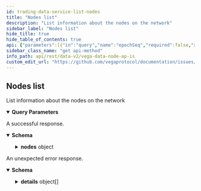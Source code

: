 ```yaml
---
id: trading-data-service-list-nodes
title: "Nodes list"
description: "List information about the nodes on the network"
sidebar_label: "Nodes list"
hide_title: true
hide_table_of_contents: true
api: {"parameters":[{"in":"query","name":"epochSeq","required":false,"schema":{"format":"uint64","type":"string"}},{"in":"query","name":"pagination.first","required":false,"schema":{"format":"int32","type":"integer"}},{"in":"query","name":"pagination.after","required":false,"schema":{"type":"string"}},{"in":"query","name":"pagination.last","required":false,"schema":{"format":"int32","type":"integer"}},{"in":"query","name":"pagination.before","required":false,"schema":{"type":"string"}},{"description":"Newest records first, older records last, default is true.","in":"query","name":"pagination.newestFirst","required":false,"schema":{"type":"boolean"}}],"responses":{"200":{"content":{"application/json":{"schema":{"properties":{"nodes":{"properties":{"edges":{"items":{"properties":{"cursor":{"type":"string"},"node":{"properties":{"avatarUrl":{"title":"Avatar url","type":"string"},"delegations":{"items":{"properties":{"amount":{"title":"Amount delegated","type":"string"},"epochSeq":{"title":"Epoch of delegation","type":"string"},"nodeId":{"title":"Node ID","type":"string"},"party":{"title":"Party which is delegating","type":"string"}},"type":"object"},"title":"Node's delegations","type":"array"},"epochData":{"title":"Information about epoch","properties":{"offline":{"format":"int32","title":"Total number of offline epochs since node was created","type":"integer"},"online":{"format":"int32","title":"Total number of online epochs since node was created","type":"integer"},"total":{"format":"int32","title":"Total number of epochs since node was created","type":"integer"}},"type":"object"},"ethereumAddress":{"title":"Ethereum public key of the node","type":"string"},"id":{"title":"The node ID (wallet ID)","type":"string"},"infoUrl":{"title":"URL where I can find out more info on the node","type":"string"},"location":{"title":"Country code for the location of the node","type":"string"},"maxIntendedStake":{"title":"Max amount of (wanted) stake, is this a network param or a node param","type":"string"},"name":{"title":"Node name","type":"string"},"pendingStake":{"title":"Amount of stake on the next epoch","type":"string"},"pubKey":{"title":"Pub key of the node operator","type":"string"},"rankingScore":{"title":"Node ranking information","properties":{"performanceScore":{"title":"performance based score","type":"string"},"previousStatus":{"title":"the status of the validator in the previous epoch","default":"VALIDATOR_NODE_STATUS_UNSPECIFIED","description":"- VALIDATOR_NODE_STATUS_TENDERMINT: The node is a tendermint validator\n - VALIDATOR_NODE_STATUS_ERSATZ: The node is an ersatz validator\n - VALIDATOR_NODE_STATUS_PENDING: The node is a pending validator","enum":["VALIDATOR_NODE_STATUS_UNSPECIFIED","VALIDATOR_NODE_STATUS_TENDERMINT","VALIDATOR_NODE_STATUS_ERSATZ","VALIDATOR_NODE_STATUS_PENDING"],"type":"string"},"rankingScore":{"title":"final score","type":"string"},"stakeScore":{"title":"stake based score - no anti-whaling","type":"string"},"status":{"title":"the status of the validator in the current epoch","default":"VALIDATOR_NODE_STATUS_UNSPECIFIED","description":"- VALIDATOR_NODE_STATUS_TENDERMINT: The node is a tendermint validator\n - VALIDATOR_NODE_STATUS_ERSATZ: The node is an ersatz validator\n - VALIDATOR_NODE_STATUS_PENDING: The node is a pending validator","enum":["VALIDATOR_NODE_STATUS_UNSPECIFIED","VALIDATOR_NODE_STATUS_TENDERMINT","VALIDATOR_NODE_STATUS_ERSATZ","VALIDATOR_NODE_STATUS_PENDING"],"type":"string"},"votingPower":{"format":"int64","title":"tendermint voting power of the validator","type":"integer"}},"type":"object"},"rewardScore":{"title":"Node reward score","properties":{"multisigScore":{"title":"multisig score","type":"string"},"normalisedScore":{"title":"normalised validator score for rewards","type":"string"},"performanceScore":{"title":"performance based score","type":"string"},"rawValidatorScore":{"title":"stake based score - with anti-whaling","type":"string"},"validatorScore":{"title":"un-normalised score","type":"string"},"validatorStatus":{"title":"the status of the validator for reward","default":"VALIDATOR_NODE_STATUS_UNSPECIFIED","description":"- VALIDATOR_NODE_STATUS_TENDERMINT: The node is a tendermint validator\n - VALIDATOR_NODE_STATUS_ERSATZ: The node is an ersatz validator\n - VALIDATOR_NODE_STATUS_PENDING: The node is a pending validator","enum":["VALIDATOR_NODE_STATUS_UNSPECIFIED","VALIDATOR_NODE_STATUS_TENDERMINT","VALIDATOR_NODE_STATUS_ERSATZ","VALIDATOR_NODE_STATUS_PENDING"],"type":"string"}},"type":"object"},"stakedByDelegates":{"title":"The amount of stake that has been delegated by token holders","type":"string"},"stakedByOperator":{"title":"The amount the node has put up themselves","type":"string"},"stakedTotal":{"title":"Total amount staked on node","type":"string"},"status":{"title":"Node status","default":"NODE_STATUS_UNSPECIFIED","description":"- NODE_STATUS_VALIDATOR: The node is validating\n - NODE_STATUS_NON_VALIDATOR: The node is non-validating","enum":["NODE_STATUS_UNSPECIFIED","NODE_STATUS_VALIDATOR","NODE_STATUS_NON_VALIDATOR"],"type":"string"},"tmPubKey":{"title":"Public key of Tendermint","type":"string"}},"type":"object"}},"type":"object"},"type":"array"},"pageInfo":{"properties":{"endCursor":{"type":"string"},"hasNextPage":{"type":"boolean"},"hasPreviousPage":{"type":"boolean"},"startCursor":{"type":"string"}},"title":"Page information for cursor based pagination","type":"object"}},"type":"object"}},"type":"object"}}},"description":"A successful response."},"default":{"content":{"application/json":{"schema":{"properties":{"code":{"format":"int32","type":"integer"},"details":{"items":{"additionalProperties":{},"properties":{"@type":{"type":"string"}},"type":"object"},"type":"array"},"message":{"type":"string"}},"type":"object"}}},"description":"An unexpected error response."}},"tags":["TradingDataService"],"description":"List information about the nodes on the network","operationId":"TradingDataService_ListNodes","method":"get","path":"/api/v2/nodes","servers":[{"url":"https://api.n06.testnet.vega.xyz","description":"n06 (data node)"},{"url":"https://api.n08.testnet.vega.xyz","description":"n08 (data node)"},{"url":"https://api.n11.testnet.vega.xyz","description":"n11 (data node)"},{"url":"https://api.n12.testnet.vega.xyz","description":"n12 (data node)"}],"info":{"title":"Vega data node APIs","version":"v0.67.2"},"postman":{"name":"Nodes list","description":{"content":"List information about the nodes on the network","type":"text/plain"},"url":{"path":["api","v2","nodes"],"host":["{{baseUrl}}"],"query":[{"disabled":false,"key":"epochSeq","value":""},{"disabled":false,"key":"pagination.first","value":""},{"disabled":false,"key":"pagination.after","value":""},{"disabled":false,"key":"pagination.last","value":""},{"disabled":false,"key":"pagination.before","value":""},{"disabled":false,"description":{"content":"Newest records first, older records last, default is true.","type":"text/plain"},"key":"pagination.newestFirst","value":""}],"variable":[]},"header":[{"key":"Accept","value":"application/json"}],"method":"GET"}}
sidebar_class_name: "get api-method"
info_path: api/rest/data-v2/vega-data-node-ap-is
custom_edit_url: "https://github.com/vegaprotocol/documentation/issues/new?labels=documentation&title=[Documentation] Requesting changes to 'Nodes list' (trading-data-service-list-nodes)"
---
```



## Nodes list



List information about the nodes on the network

<details style={{"marginBottom":"1rem"}} data-collapsed={false} open={true}><summary style={{}}><strong>Query Parameters</strong></summary><div><ul><ParamsItem className={"paramsItem"} param={{"in":"query","name":"epochSeq","required":false,"schema":{"format":"uint64","type":"string"}}}></ParamsItem><ParamsItem className={"paramsItem"} param={{"in":"query","name":"pagination.first","required":false,"schema":{"format":"int32","type":"integer"}}}></ParamsItem><ParamsItem className={"paramsItem"} param={{"in":"query","name":"pagination.after","required":false,"schema":{"type":"string"}}}></ParamsItem><ParamsItem className={"paramsItem"} param={{"in":"query","name":"pagination.last","required":false,"schema":{"format":"int32","type":"integer"}}}></ParamsItem><ParamsItem className={"paramsItem"} param={{"in":"query","name":"pagination.before","required":false,"schema":{"type":"string"}}}></ParamsItem><ParamsItem className={"paramsItem"} param={{"description":"Newest records first, older records last, default is true.","in":"query","name":"pagination.newestFirst","required":false,"schema":{"type":"boolean"}}}></ParamsItem></ul></div></details><div><ApiTabs><TabItem label={"200"} value={"200"}><div>

A successful response.

</div><div><MimeTabs schemaType={"response"}><TabItem label={"application/json"} value={"application/json"}><SchemaTabs><TabItem label={"Schema"} value={"Schema"}><details style={{}} data-collapsed={false} open={true}><summary style={{"textAlign":"left"}}><strong>Schema</strong></summary><div style={{"textAlign":"left","marginLeft":"1rem"}}></div><ul style={{"marginLeft":"1rem"}}><SchemaItem collapsible={true} className={"schemaItem"}><details style={{}}><summary style={{}}><strong>nodes</strong><span style={{"opacity":"0.6"}}> object</span></summary><div style={{"marginLeft":"1rem"}}><SchemaItem collapsible={true} className={"schemaItem"}><details style={{}}><summary style={{}}><strong>edges</strong><span style={{"opacity":"0.6"}}> object[]</span></summary><div style={{"marginLeft":"1rem"}}><SchemaItem collapsible={false} name={"cursor"} required={false} schemaDescription={undefined} schemaName={"string"} qualifierMessage={undefined} defaultValue={undefined}></SchemaItem><SchemaItem collapsible={true} className={"schemaItem"}><details style={{}}><summary style={{}}><strong>node</strong><span style={{"opacity":"0.6"}}> object</span></summary><div style={{"marginLeft":"1rem"}}><SchemaItem collapsible={false} name={"avatarUrl"} required={false} schemaDescription={undefined} schemaName={"Avatar url"} qualifierMessage={undefined} defaultValue={undefined}></SchemaItem><SchemaItem collapsible={true} className={"schemaItem"}><details style={{}}><summary style={{}}><strong>delegations</strong><span style={{"opacity":"0.6"}}> object[]</span></summary><div style={{"marginLeft":"1rem"}}><SchemaItem collapsible={false} name={"amount"} required={false} schemaDescription={undefined} schemaName={"Amount delegated"} qualifierMessage={undefined} defaultValue={undefined}></SchemaItem><SchemaItem collapsible={false} name={"epochSeq"} required={false} schemaDescription={undefined} schemaName={"Epoch of delegation"} qualifierMessage={undefined} defaultValue={undefined}></SchemaItem><SchemaItem collapsible={false} name={"nodeId"} required={false} schemaDescription={undefined} schemaName={"Node ID"} qualifierMessage={undefined} defaultValue={undefined}></SchemaItem><SchemaItem collapsible={false} name={"party"} required={false} schemaDescription={undefined} schemaName={"Party which is delegating"} qualifierMessage={undefined} defaultValue={undefined}></SchemaItem></div></details></SchemaItem><SchemaItem collapsible={true} className={"schemaItem"}><details style={{}}><summary style={{}}><strong>epochData</strong><span style={{"opacity":"0.6"}}> object</span></summary><div style={{"marginLeft":"1rem"}}><SchemaItem collapsible={false} name={"offline"} required={false} schemaDescription={undefined} schemaName={"int32"} qualifierMessage={undefined} defaultValue={undefined}></SchemaItem><SchemaItem collapsible={false} name={"online"} required={false} schemaDescription={undefined} schemaName={"int32"} qualifierMessage={undefined} defaultValue={undefined}></SchemaItem><SchemaItem collapsible={false} name={"total"} required={false} schemaDescription={undefined} schemaName={"int32"} qualifierMessage={undefined} defaultValue={undefined}></SchemaItem></div></details></SchemaItem><SchemaItem collapsible={false} name={"ethereumAddress"} required={false} schemaDescription={undefined} schemaName={"Ethereum public key of the node"} qualifierMessage={undefined} defaultValue={undefined}></SchemaItem><SchemaItem collapsible={false} name={"id"} required={false} schemaDescription={undefined} schemaName={"The node ID (wallet ID)"} qualifierMessage={undefined} defaultValue={undefined}></SchemaItem><SchemaItem collapsible={false} name={"infoUrl"} required={false} schemaDescription={undefined} schemaName={"URL where I can find out more info on the node"} qualifierMessage={undefined} defaultValue={undefined}></SchemaItem><SchemaItem collapsible={false} name={"location"} required={false} schemaDescription={undefined} schemaName={"Country code for the location of the node"} qualifierMessage={undefined} defaultValue={undefined}></SchemaItem><SchemaItem collapsible={false} name={"maxIntendedStake"} required={false} schemaDescription={undefined} schemaName={"Max amount of (wanted) stake, is this a network param or a node param"} qualifierMessage={undefined} defaultValue={undefined}></SchemaItem><SchemaItem collapsible={false} name={"name"} required={false} schemaDescription={undefined} schemaName={"Node name"} qualifierMessage={undefined} defaultValue={undefined}></SchemaItem><SchemaItem collapsible={false} name={"pendingStake"} required={false} schemaDescription={undefined} schemaName={"Amount of stake on the next epoch"} qualifierMessage={undefined} defaultValue={undefined}></SchemaItem><SchemaItem collapsible={false} name={"pubKey"} required={false} schemaDescription={undefined} schemaName={"Pub key of the node operator"} qualifierMessage={undefined} defaultValue={undefined}></SchemaItem><SchemaItem collapsible={true} className={"schemaItem"}><details style={{}}><summary style={{}}><strong>rankingScore</strong><span style={{"opacity":"0.6"}}> object</span></summary><div style={{"marginLeft":"1rem"}}><SchemaItem collapsible={false} name={"performanceScore"} required={false} schemaDescription={undefined} schemaName={"performance based score"} qualifierMessage={undefined} defaultValue={undefined}></SchemaItem><SchemaItem collapsible={false} name={"previousStatus"} required={false} schemaDescription={"- VALIDATOR_NODE_STATUS_TENDERMINT: The node is a tendermint validator\n - VALIDATOR_NODE_STATUS_ERSATZ: The node is an ersatz validator\n - VALIDATOR_NODE_STATUS_PENDING: The node is a pending validator"} schemaName={"the status of the validator in the previous epoch"} qualifierMessage={"**Possible values:** [`VALIDATOR_NODE_STATUS_UNSPECIFIED`, `VALIDATOR_NODE_STATUS_TENDERMINT`, `VALIDATOR_NODE_STATUS_ERSATZ`, `VALIDATOR_NODE_STATUS_PENDING`]"} defaultValue={"VALIDATOR_NODE_STATUS_UNSPECIFIED"}></SchemaItem><SchemaItem collapsible={false} name={"rankingScore"} required={false} schemaDescription={undefined} schemaName={"final score"} qualifierMessage={undefined} defaultValue={undefined}></SchemaItem><SchemaItem collapsible={false} name={"stakeScore"} required={false} schemaDescription={undefined} schemaName={"stake based score - no anti-whaling"} qualifierMessage={undefined} defaultValue={undefined}></SchemaItem><SchemaItem collapsible={false} name={"status"} required={false} schemaDescription={"- VALIDATOR_NODE_STATUS_TENDERMINT: The node is a tendermint validator\n - VALIDATOR_NODE_STATUS_ERSATZ: The node is an ersatz validator\n - VALIDATOR_NODE_STATUS_PENDING: The node is a pending validator"} schemaName={"the status of the validator in the current epoch"} qualifierMessage={"**Possible values:** [`VALIDATOR_NODE_STATUS_UNSPECIFIED`, `VALIDATOR_NODE_STATUS_TENDERMINT`, `VALIDATOR_NODE_STATUS_ERSATZ`, `VALIDATOR_NODE_STATUS_PENDING`]"} defaultValue={"VALIDATOR_NODE_STATUS_UNSPECIFIED"}></SchemaItem><SchemaItem collapsible={false} name={"votingPower"} required={false} schemaDescription={undefined} schemaName={"int64"} qualifierMessage={undefined} defaultValue={undefined}></SchemaItem></div></details></SchemaItem><SchemaItem collapsible={true} className={"schemaItem"}><details style={{}}><summary style={{}}><strong>rewardScore</strong><span style={{"opacity":"0.6"}}> object</span></summary><div style={{"marginLeft":"1rem"}}><SchemaItem collapsible={false} name={"multisigScore"} required={false} schemaDescription={undefined} schemaName={"multisig score"} qualifierMessage={undefined} defaultValue={undefined}></SchemaItem><SchemaItem collapsible={false} name={"normalisedScore"} required={false} schemaDescription={undefined} schemaName={"normalised validator score for rewards"} qualifierMessage={undefined} defaultValue={undefined}></SchemaItem><SchemaItem collapsible={false} name={"performanceScore"} required={false} schemaDescription={undefined} schemaName={"performance based score"} qualifierMessage={undefined} defaultValue={undefined}></SchemaItem><SchemaItem collapsible={false} name={"rawValidatorScore"} required={false} schemaDescription={undefined} schemaName={"stake based score - with anti-whaling"} qualifierMessage={undefined} defaultValue={undefined}></SchemaItem><SchemaItem collapsible={false} name={"validatorScore"} required={false} schemaDescription={undefined} schemaName={"un-normalised score"} qualifierMessage={undefined} defaultValue={undefined}></SchemaItem><SchemaItem collapsible={false} name={"validatorStatus"} required={false} schemaDescription={"- VALIDATOR_NODE_STATUS_TENDERMINT: The node is a tendermint validator\n - VALIDATOR_NODE_STATUS_ERSATZ: The node is an ersatz validator\n - VALIDATOR_NODE_STATUS_PENDING: The node is a pending validator"} schemaName={"the status of the validator for reward"} qualifierMessage={"**Possible values:** [`VALIDATOR_NODE_STATUS_UNSPECIFIED`, `VALIDATOR_NODE_STATUS_TENDERMINT`, `VALIDATOR_NODE_STATUS_ERSATZ`, `VALIDATOR_NODE_STATUS_PENDING`]"} defaultValue={"VALIDATOR_NODE_STATUS_UNSPECIFIED"}></SchemaItem></div></details></SchemaItem><SchemaItem collapsible={false} name={"stakedByDelegates"} required={false} schemaDescription={undefined} schemaName={"The amount of stake that has been delegated by token holders"} qualifierMessage={undefined} defaultValue={undefined}></SchemaItem><SchemaItem collapsible={false} name={"stakedByOperator"} required={false} schemaDescription={undefined} schemaName={"The amount the node has put up themselves"} qualifierMessage={undefined} defaultValue={undefined}></SchemaItem><SchemaItem collapsible={false} name={"stakedTotal"} required={false} schemaDescription={undefined} schemaName={"Total amount staked on node"} qualifierMessage={undefined} defaultValue={undefined}></SchemaItem><SchemaItem collapsible={false} name={"status"} required={false} schemaDescription={"- NODE_STATUS_VALIDATOR: The node is validating\n - NODE_STATUS_NON_VALIDATOR: The node is non-validating"} schemaName={"Node status"} qualifierMessage={"**Possible values:** [`NODE_STATUS_UNSPECIFIED`, `NODE_STATUS_VALIDATOR`, `NODE_STATUS_NON_VALIDATOR`]"} defaultValue={"NODE_STATUS_UNSPECIFIED"}></SchemaItem><SchemaItem collapsible={false} name={"tmPubKey"} required={false} schemaDescription={undefined} schemaName={"Public key of Tendermint"} qualifierMessage={undefined} defaultValue={undefined}></SchemaItem></div></details></SchemaItem></div></details></SchemaItem><SchemaItem collapsible={true} className={"schemaItem"}><details style={{}}><summary style={{}}><strong>pageInfo</strong><span style={{"opacity":"0.6"}}> object</span></summary><div style={{"marginLeft":"1rem"}}><SchemaItem collapsible={false} name={"endCursor"} required={false} schemaDescription={undefined} schemaName={"string"} qualifierMessage={undefined} defaultValue={undefined}></SchemaItem><SchemaItem collapsible={false} name={"hasNextPage"} required={false} schemaDescription={undefined} schemaName={"boolean"} qualifierMessage={undefined} defaultValue={undefined}></SchemaItem><SchemaItem collapsible={false} name={"hasPreviousPage"} required={false} schemaDescription={undefined} schemaName={"boolean"} qualifierMessage={undefined} defaultValue={undefined}></SchemaItem><SchemaItem collapsible={false} name={"startCursor"} required={false} schemaDescription={undefined} schemaName={"string"} qualifierMessage={undefined} defaultValue={undefined}></SchemaItem></div></details></SchemaItem></div></details></SchemaItem></ul></details></TabItem><TabItem label={"Example (from schema)"} value={"Example (from schema)"}><ResponseSamples responseExample={"{\n  \"nodes\": {\n    \"edges\": [\n      {\n        \"cursor\": \"string\",\n        \"node\": {\n          \"avatarUrl\": \"string\",\n          \"delegations\": [\n            {\n              \"amount\": \"string\",\n              \"epochSeq\": \"string\",\n              \"nodeId\": \"string\",\n              \"party\": \"string\"\n            }\n          ],\n          \"epochData\": {\n            \"offline\": 0,\n            \"online\": 0,\n            \"total\": 0\n          },\n          \"ethereumAddress\": \"string\",\n          \"id\": \"string\",\n          \"infoUrl\": \"string\",\n          \"location\": \"string\",\n          \"maxIntendedStake\": \"string\",\n          \"name\": \"string\",\n          \"pendingStake\": \"string\",\n          \"pubKey\": \"string\",\n          \"rankingScore\": {\n            \"performanceScore\": \"string\",\n            \"previousStatus\": \"VALIDATOR_NODE_STATUS_UNSPECIFIED\",\n            \"rankingScore\": \"string\",\n            \"stakeScore\": \"string\",\n            \"status\": \"VALIDATOR_NODE_STATUS_UNSPECIFIED\",\n            \"votingPower\": 0\n          },\n          \"rewardScore\": {\n            \"multisigScore\": \"string\",\n            \"normalisedScore\": \"string\",\n            \"performanceScore\": \"string\",\n            \"rawValidatorScore\": \"string\",\n            \"validatorScore\": \"string\",\n            \"validatorStatus\": \"VALIDATOR_NODE_STATUS_UNSPECIFIED\"\n          },\n          \"stakedByDelegates\": \"string\",\n          \"stakedByOperator\": \"string\",\n          \"stakedTotal\": \"string\",\n          \"status\": \"NODE_STATUS_UNSPECIFIED\",\n          \"tmPubKey\": \"string\"\n        }\n      }\n    ],\n    \"pageInfo\": {\n      \"endCursor\": \"string\",\n      \"hasNextPage\": true,\n      \"hasPreviousPage\": true,\n      \"startCursor\": \"string\"\n    }\n  }\n}"} language={"json"}></ResponseSamples></TabItem></SchemaTabs></TabItem></MimeTabs></div></TabItem><TabItem label={"default"} value={"default"}><div>

An unexpected error response.

</div><div><MimeTabs schemaType={"response"}><TabItem label={"application/json"} value={"application/json"}><SchemaTabs><TabItem label={"Schema"} value={"Schema"}><details style={{}} data-collapsed={false} open={true}><summary style={{"textAlign":"left"}}><strong>Schema</strong></summary><div style={{"textAlign":"left","marginLeft":"1rem"}}></div><ul style={{"marginLeft":"1rem"}}><SchemaItem collapsible={false} name={"code"} required={false} schemaDescription={undefined} schemaName={"int32"} qualifierMessage={undefined} defaultValue={undefined}></SchemaItem><SchemaItem collapsible={true} className={"schemaItem"}><details style={{}}><summary style={{}}><strong>details</strong><span style={{"opacity":"0.6"}}> object[]</span></summary><div style={{"marginLeft":"1rem"}}><SchemaItem collapsible={false} name={"@type"} required={false} schemaDescription={undefined} schemaName={"string"} qualifierMessage={undefined} defaultValue={undefined}></SchemaItem></div></details></SchemaItem><SchemaItem collapsible={false} name={"message"} required={false} schemaDescription={undefined} schemaName={"string"} qualifierMessage={undefined} defaultValue={undefined}></SchemaItem></ul></details></TabItem><TabItem label={"Example (from schema)"} value={"Example (from schema)"}><ResponseSamples responseExample={"{\n  \"code\": 0,\n  \"details\": [\n    {\n      \"@type\": \"string\"\n    }\n  ],\n  \"message\": \"string\"\n}"} language={"json"}></ResponseSamples></TabItem></SchemaTabs></TabItem></MimeTabs></div></TabItem></ApiTabs></div>
